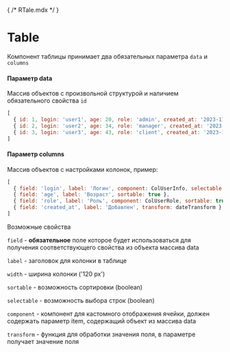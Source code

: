 { /* RTale.mdx */ }


<Meta of={RTableStories} />

# Table

Компонент таблицы принимает два обязательных параметра `data` и `columns`

#### Параметр data

Массив объектов с произвольной структурой и наличием обязательного свойства `id`

```js
[
  { id: 1, login: 'user1', age: 20, role: 'admin', created_at: '2023-11-14'},
  { id: 2, login: 'user2', age: 34, role: 'manager', created_at: '2023-11-23'},
  { id: 3, login: 'user3', age: 43, role: 'client', created_at: '2023-11-17'}
]
```

#### Параметр columns

Массив объектов с настройками колонок, пример:

```js
[
  { field: 'login', label: 'Логин', component: ColUserInfo, selectable: true },
  { field: 'age', label: 'Возраст', sortable: true },
  { field: 'role', label: 'Роль', component: ColUserRole, sortable: true },
  { field: 'created_at', label: 'Добавлен', transform: dateTransform }
]
```

Возможные свойства

`field` - **обязательное** поле которое будет использоваться для получения соответствующего свойства из объекта массива data

`label` - заголовок для колонки в таблице

`width` - ширина колонки ('120 px')

`sortable` - возможность сортировки (boolean)

`selectable` - возможность выбора строк (boolean)

`component` - компонент для кастомного отображения ячейки, должен содержать параметр item, содержащий объект из массива data

`transform` - функция для обработки значения поля, в параметре получает значение поля

<Canvas of={RTableStories.Basic} />

<Controls />